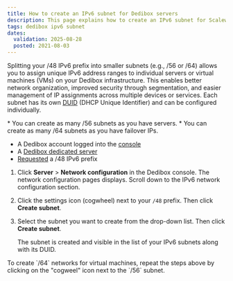 ```yaml
---
title: How to create an IPv6 subnet for Dedibox servers
description: This page explains how to create an IPv6 subnet for Scaleway Dedibox servers.
tags: dedibox ipv6 subnet
dates:
  validation: 2025-08-28
  posted: 2021-08-03
---
```




Splitting your /48 IPv6 prefix into smaller subnets (e.g., /56 or /64) allows you to assign unique IPv6 address ranges to individual servers or virtual machines (VMs) on your Dedibox infrastructure.
This enables better network organization, improved security through segmentation, and easier management of IP assignments across multiple devices or services. Each subnet has its own [DUID](/dedibox-ipv6/concepts/#duid) (DHCP Unique Identifier) and can be configured individually.

<Message type="note">
  * You can create as many /56 subnets as you have servers.
  * You can create as many /64 subnets as you have failover IPs.
</Message>

<Requirements />

- A Dedibox account logged into the [console](https://console.online.net)
- A [Dedibox dedicated server](https://www.scaleway.com/en/dedibox/)
- [Requested](/dedibox-ipv6/how-to/request-prefix/) a /48 IPv6 prefix

1. Click **Server** > **Network configuration** in the Dedibox console. The network configuration pages displays. Scroll down to the IPv6 network configuration section.
2. Click the settings icon (cogwheel) next to your `/48` prefix. Then click **Create subnet**.
    <Lightbox image={image} alt="" />
3. Select the subnet you want to create from the drop-down list. Then click **Create subnet**.

    The subnet is created and visible in the list of your IPv6 subnets along with its DUID.

<Message typ="tip">
  To create `/64` networks for virtual machines, repeat the steps above by clicking on the "cogweel" icon next to the `/56` subnet.
</Message>
